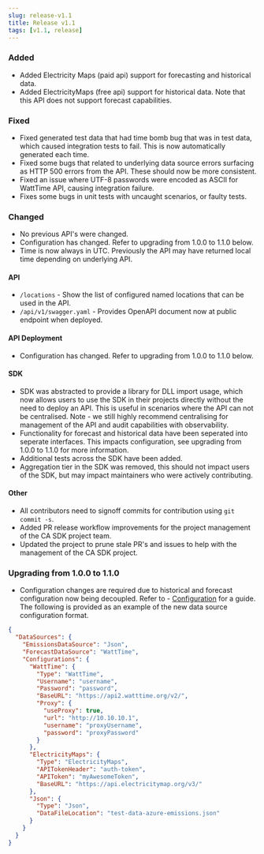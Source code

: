 ```yaml
---
slug: release-v1.1
title: Release v1.1
tags: [v1.1, release]
---
```


### Added 

- Added Electricity Maps (paid api) support for forecasting and historical data.  
- Added ElectricityMaps (free api) support for historical data.  Note that this API does not support forecast capabilities. 

### Fixed

- Fixed generated test data that had time bomb bug that was in test data, which caused integration tests to fail.  This is now automatically generated each time.
- Fixed some bugs that related to underlying data source errors surfacing as HTTP 500 errors from the API.  These should now be more consistent.
- Fixed an issue where UTF-8 passwords were encoded as ASCII for WattTime API, causing integration failure. 
- Fixes some bugs in unit tests with uncaught scenarios, or faulty tests.

### Changed

- No previous API's were changed.  
- Configuration has changed.  Refer to upgrading from 1.0.0 to 1.1.0 below.
- Time is now always in UTC.  Previously the API may have returned local time depending on underlying API.

#### API

- `/locations` - Show the list of configured named locations that can be used in the API.
- `/api/v1/swagger.yaml` - Provides OpenAPI document now at public endpoint when deployed.

#### API Deployment

- Configuration has changed.  Refer to upgrading from 1.0.0 to 1.1.0 below.

#### SDK 

- SDK was abstracted to provide a library for DLL import usage, which now allows users to use the SDK in their projects directly without the need to deploy an API.  This is useful in scenarios where the API can not be centralised.  Note - we still highly recommend centralising for management of the API and audit capabilities with observability.
- Functionality for forecast and historical data have been seperated into seperate interfaces.  This impacts configuration, see upgrading from 1.0.0 to 1.1.0 for more information.
- Additional tests across the SDK have been added.
- Aggregation tier in the SDK was removed, this should not impact users of the SDK, but may impact maintainers who were actively contributing.


#### Other

- All contributors need to signoff commits for contribution using `git commit -s`.
- Added PR release workflow improvements for the project management of the CA SDK project team.
- Updated the project to prune stale PR's and issues to help with the management of the CA SDK project.


### Upgrading from 1.0.0 to 1.1.0 

- Configuration changes are required due to historical and forecast configuration now being decoupled.  Refer to - [Configuration](../docs/tutorial-extras/configuration) for a guide. The following is provided as an example of the new data source configuration format.
```json
{
  "DataSources": {
    "EmissionsDataSource": "Json",
    "ForecastDataSource": "WattTime",
    "Configurations": {
      "WattTime": {
        "Type": "WattTime",
        "Username": "username",
        "Password": "password",
        "BaseURL": "https://api2.watttime.org/v2/",
        "Proxy": {
          "useProxy": true,
          "url": "http://10.10.10.1",
          "username": "proxyUsername",
          "password": "proxyPassword"
        }
      },
      "ElectricityMaps": {
        "Type": "ElectricityMaps",
        "APITokenHeader": "auth-token",
        "APIToken": "myAwesomeToken",
        "BaseURL": "https://api.electricitymap.org/v3/"
      },
      "Json": {
        "Type": "Json",
        "DataFileLocation": "test-data-azure-emissions.json"
      }
    }
  }
}
```

